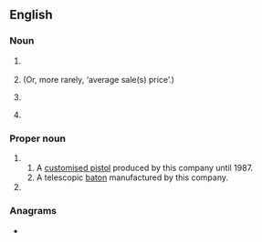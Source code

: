 {{also|asp|Asp}}
==English==

===Noun===
{{en-noun}}

# {{lb|en|computing}} {{initialism of|w:application service provider}}
# {{lb|en|finance}} {{initialism of|w:average selling price}} (Or, more rarely, ‘average sale(s) price’.)
# {{lb|en|military}} {{initialism of|w:ammunition dump|ammunition supply point}}
# {{lb|en|accessibility}} {{initialism of|w:accessibility/assistance/accompaniment service provider}}

===Proper noun===
{{en-proper noun}}

# {{acronym of|w:ASP, Inc.|Armament Systems and Procedures|dot=, a US manufacturer of batons, restraints, and other products targeted at police and security.}}
## A [[w:ASP (handgun)|customised pistol]] produced by this company until 1987.
## A telescopic [[baton]] manufactured by this company.
# {{initialism of|w:Active Server Pages}}

===Anagrams===
* {{anagrams|en|APS|PAS|PAs|PSA|Pas|Psa.|SAP|Spa|pas|s.ap.|sap|spa}}
